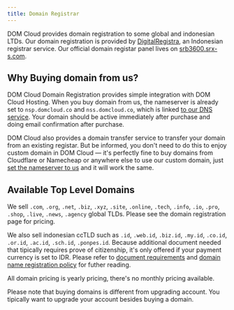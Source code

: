 ```yaml
---
title: Domain Registrar
---
```


DOM Cloud provides domain registration to some global and indonesian LTDs. Our domain registration is provided by [DigitalRegistra](https://digitalregistra.co.id), an Indonesian registrar service. Our official domain registar panel lives on [srb3600.srx-s.com](https://srb3600.srx-s.com). 

## Why Buying domain from us?

DOM Cloud Domain Registration provides simple integration with DOM Cloud Hosting. When you buy domain from us, the nameserver is already set to `nsp.domcloud.co` and `nss.domcloud.co`, which is linked [to our DNS service](./dns.mdx). Your domain should be active immediately after purchase and doing email confirmation after purchase.

DOM Cloud also provides a domain transfer service to transfer your domain from an existing registar. But be informed, you don't need to do this to enjoy custom domain in DOM Cloud &mdash; it's perfectly fine to buy domains from Cloudflare or Namecheap or anywhere else to use our custom domain, just [set the nameserver to us](./dns.mdx#switching-to-our-dns) and it will work the same.

## Available Top Level Domains

We sell `.com`, `.org`, `.net`, `.biz`, `.xyz`, `.site`, `.online`, `.tech`, `.info`, `.io`, `.pro`, `.shop`, `.live`, `.news`, `.agency` global TLDs. Please see the domain registration page for pricing.

We also sell indonesian ccTLD such as `.id`, `.web.id`, `.biz.id`, `.my.id`, `.co.id`, `.or.id`, `.ac.id`, `.sch.id`, `.ponpes.id`. Because additional document needed that tipically requires prove of citizenship, it's only offered if your payment currency is set to IDR. Please refer to [document requirements](https://www.digitalregistra.co.id/persyaratan-domain-id/) and [domain name registration policy](https://pandi.id/public/files/2022/3/1646293922-2-002-k-dnp-kebijakan-pendaftaran-nama-domain-ix-2019-pandi-publik-versi-8-0.pdf) for futher reading.

All domain pricing is yearly pricing, there's no monthly pricing available. 

Please note that buying domains is different from upgrading account. You tipically want to upgrade your account besides buying a domain.
